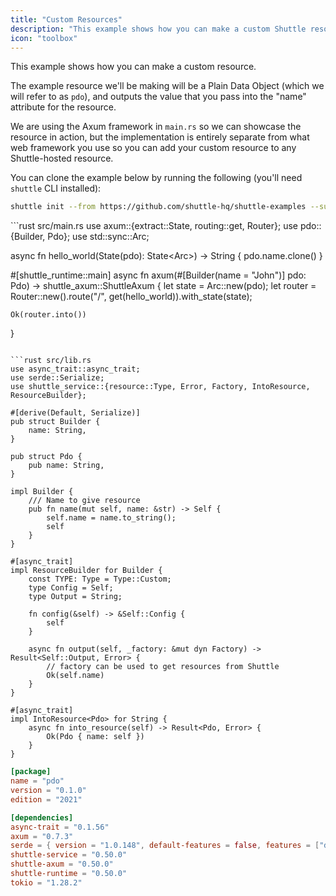 ```yaml
---
title: "Custom Resources"
description: "This example shows how you can make a custom Shuttle resource annotation."
icon: "toolbox"
---
```


This example shows how you can make a custom resource.

The example resource we'll be making will be a Plain Data Object (which we will refer to as `pdo`), and outputs the value that you pass into the "name" attribute for the resource.

We are using the Axum framework in `main.rs` so we can showcase the resource in action, but the implementation is entirely separate from what web framework you use so you can add your custom resource to any Shuttle-hosted resource.

You can clone the example below by running the following (you'll need `shuttle` CLI installed):

```bash
shuttle init --from https://github.com/shuttle-hq/shuttle-examples --subfolder custom-resource/pdo
```

<CodeGroup>
```rust src/main.rs
use axum::{extract::State, routing::get, Router};
use pdo::{Builder, Pdo};
use std::sync::Arc;

async fn hello_world(State(pdo): State<Arc<Pdo>>) -> String {
    pdo.name.clone()
}

#[shuttle_runtime::main]
async fn axum(#[Builder(name = "John")] pdo: Pdo) -> shuttle_axum::ShuttleAxum {
    let state = Arc::new(pdo);
    let router = Router::new().route("/", get(hello_world)).with_state(state);

    Ok(router.into())
}
```

```rust src/lib.rs
use async_trait::async_trait;
use serde::Serialize;
use shuttle_service::{resource::Type, Error, Factory, IntoResource, ResourceBuilder};

#[derive(Default, Serialize)]
pub struct Builder {
    name: String,
}

pub struct Pdo {
    pub name: String,
}

impl Builder {
    /// Name to give resource
    pub fn name(mut self, name: &str) -> Self {
        self.name = name.to_string();
        self
    }
}

#[async_trait]
impl ResourceBuilder for Builder {
    const TYPE: Type = Type::Custom;
    type Config = Self;
    type Output = String;

    fn config(&self) -> &Self::Config {
        self
    }

    async fn output(self, _factory: &mut dyn Factory) -> Result<Self::Output, Error> {
        // factory can be used to get resources from Shuttle
        Ok(self.name)
    }
}

#[async_trait]
impl IntoResource<Pdo> for String {
    async fn into_resource(self) -> Result<Pdo, Error> {
        Ok(Pdo { name: self })
    }
}
```

```toml Cargo.toml
[package]
name = "pdo"
version = "0.1.0"
edition = "2021"

[dependencies]
async-trait = "0.1.56"
axum = "0.7.3"
serde = { version = "1.0.148", default-features = false, features = ["derive"] }
shuttle-service = "0.50.0"
shuttle-axum = "0.50.0"
shuttle-runtime = "0.50.0"
tokio = "1.28.2"
```
</CodeGroup>
